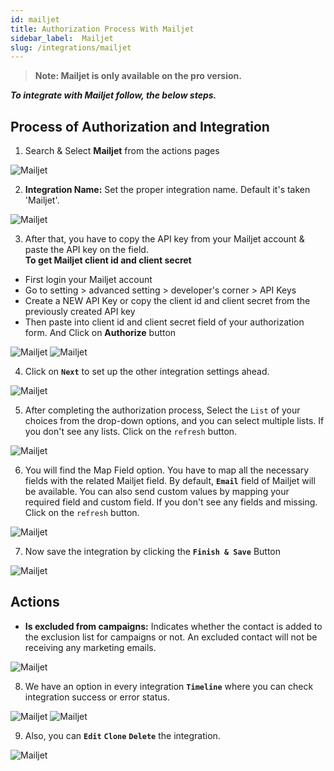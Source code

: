 ```yaml
---
id: mailjet
title: Authorization Process With Mailjet
sidebar_label:  Mailjet
slug: /integrations/mailjet
---
```


> **Note: Mailjet is only available on the pro version.**

***To integrate with Mailjet follow, the below steps.***


## Process of Authorization and Integration

1.	Search & Select **Mailjet** from the actions pages
 <Image src="actions/mailjet/search-and-select" alt="Mailjet" w="1020" h="350" />

2. **Integration Name:** Set the proper integration name. Default it's taken 'Mailjet'.
 <Image src="actions/mailjet/default-integration-name" alt="Mailjet" w="1020" h="350" />

3.  After that, you have to copy the API key from your Mailjet account & paste the API key on the field.     
**To get Mailjet client id and client secret**
-	First login your Mailjet account
-	Go to setting > advanced setting > developer's corner > API Keys
-	Create a NEW API Key or copy the client id and client secret from the previously created API key
-	Then paste into client id and client secret field of your authorization form. And Click on **Authorize** button

 <Image src="actions/mailjet/click-here" alt="Mailjet" w="1020" h="350" />
 <Image src="actions/mailjet/authorize" alt="Mailjet" w="1020" h="350" />


4. Click on **`Next`** to set up the other integration settings ahead.
 <Image src="actions/mailjet/authorize-after" alt="Mailjet" w="1020" h="350" />

5.	After completing the authorization process, Select the `List` of your choices from the drop-down options, and you can select multiple lists. If you don't see any lists. Click on the `refresh` button.
 <Image src="actions/mailjet/select-lists" alt="Mailjet" w="1020" h="350" />

6.	You will find the Map Field option. You have to map all the necessary fields with the related Mailjet field. By default, **`Email`** field of Mailjet will be available. You can also send custom values by mapping your required field and custom field. If you don't see any fields and missing. Click on the `refresh` button.

 <Image src="actions/mailjet/mailjet-field-map" alt="Mailjet" w="1020" h="350" />

7. Now save the integration by clicking the **`Finish & Save`** Button

 <Image src="actions/mailjet/finish-save" alt="Mailjet" w="1020" h="350" />


## Actions 
- **Is excluded from campaigns:** Indicates whether the contact is added to the exclusion list for campaigns or not. An excluded contact will not be receiving any marketing emails.  
 <Image src="actions/mailjet/exclude-campaigns" alt="Mailjet" w="1020" h="350" />


8. We have an option in every integration **`Timeline`** where you can check integration success or error status.
 <Image src="actions/mailjet/mailjet-timeline" alt="Mailjet" w="1020" h="350" />
 <Image src="actions/mailjet/mailjet-log" alt="Mailjet" w="1020" h="350" />

9. Also, you can **`Edit`** **`Clone`** **`Delete`** the integration.

 <Image src="actions/mailjet/mailjet-option" alt="Mailjet" w="1020" h="350" />


<Feedback/>
